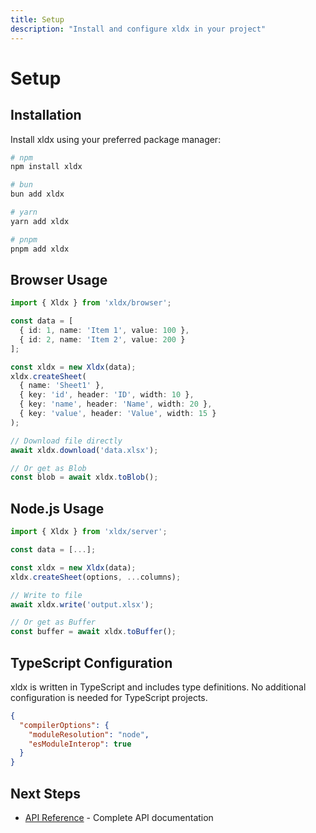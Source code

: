 ```yaml
---
title: Setup
description: "Install and configure xldx in your project"
---
```


# Setup

## Installation

Install xldx using your preferred package manager:

```bash
# npm
npm install xldx

# bun
bun add xldx

# yarn
yarn add xldx

# pnpm
pnpm add xldx
```

## Browser Usage

```typescript
import { Xldx } from 'xldx/browser';

const data = [
  { id: 1, name: 'Item 1', value: 100 },
  { id: 2, name: 'Item 2', value: 200 }
];

const xldx = new Xldx(data);
xldx.createSheet(
  { name: 'Sheet1' },
  { key: 'id', header: 'ID', width: 10 },
  { key: 'name', header: 'Name', width: 20 },
  { key: 'value', header: 'Value', width: 15 }
);

// Download file directly
await xldx.download('data.xlsx');

// Or get as Blob
const blob = await xldx.toBlob();
```

## Node.js Usage

```typescript
import { Xldx } from 'xldx/server';

const data = [...];

const xldx = new Xldx(data);
xldx.createSheet(options, ...columns);

// Write to file
await xldx.write('output.xlsx');

// Or get as Buffer
const buffer = await xldx.toBuffer();
```

## TypeScript Configuration

xldx is written in TypeScript and includes type definitions. No additional configuration is needed for TypeScript projects.

```json
{
  "compilerOptions": {
    "moduleResolution": "node",
    "esModuleInterop": true
  }
}
```

## Next Steps

- [API Reference](/docs/api-reference) - Complete API documentation